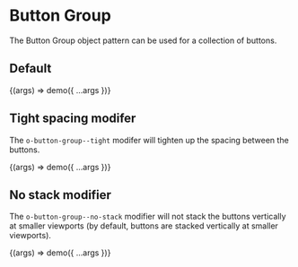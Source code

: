 
<Meta title="Objects/Button Group" />

# Button Group

The Button Group object pattern can be used for a collection of buttons.

## Default

<Canvas>
  <Story name="Default">{(args) => demo({ ...args })}</Story>
</Canvas>

## Tight spacing modifer

The `o-button-group--tight` modifer will tighten up the spacing between the buttons.

<Canvas>
  <Story name="Tight Spacing" args={{ class: 'o-button-group--tight' }}>
    {(args) => demo({ ...args })}
  </Story>
</Canvas>

## No stack modifier

The `o-button-group--no-stack` modifier will not stack the buttons vertically at smaller viewports (by default, buttons are stacked vertically at smaller viewports).

<Canvas>
  <Story name="No Stack" args={{ class: 'o-button-group--no-stack' }}>
    {(args) => demo({ ...args })}
  </Story>
</Canvas>

